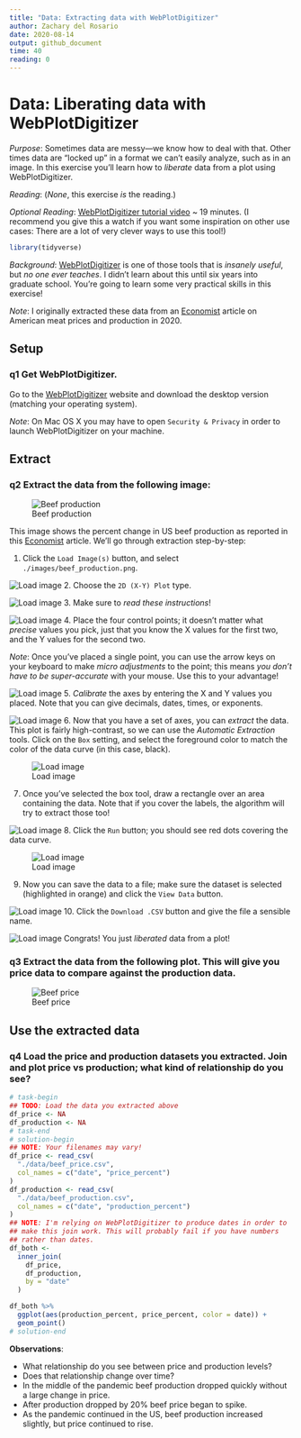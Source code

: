 ```yaml
---
title: "Data: Extracting data with WebPlotDigitizer"
author: Zachary del Rosario
date: 2020-08-14
output: github_document
time: 40
reading: 0
---
```


# Data: Liberating data with WebPlotDigitizer

*Purpose*: Sometimes data are messy---we know how to deal with that. Other times data are "locked up" in a format we can't easily analyze, such as in an image. In this exercise you'll learn how to *liberate* data from a plot using WebPlotDigitizer.

*Reading*: (*None*, this exercise *is* the reading.)

*Optional Reading*: [WebPlotDigitizer tutorial video](https://youtu.be/P7GbGdMvopU) ~ 19 minutes. (I recommend you give this a watch if you want some inspiration on other use cases: There are a lot of very clever ways to use this tool!)

```r
library(tidyverse)
```

*Background*: [WebPlotDigitizer](https://automeris.io/WebPlotDigitizer/) is one of those tools that is *insanely useful*, but *no one ever teaches*. I didn't learn about this until six years into graduate school. You're going to learn some very practical skills in this exercise!

*Note*: I originally extracted these data from an [Economist](https://www.economist.com/graphic-detail/2020/05/13/the-spread-of-covid-has-caused-a-surge-in-american-meat-prices) article on American meat prices and production in 2020.

## Setup

### __q1__ Get WebPlotDigitizer.

Go to the [WebPlotDigitizer](https://automeris.io/WebPlotDigitizer/) website and download the desktop version (matching your operating system).

*Note*: On Mac OS X you may have to open `Security & Privacy` in order to launch WebPlotDigitizer on your machine.

## Extract

### __q2__ Extract the data from the following image:

![Beef production](./images/beef_production.png)

This image shows the percent change in US beef production as reported in this [Economist](https://www.economist.com/graphic-detail/2020/05/13/the-spread-of-covid-has-caused-a-surge-in-american-meat-prices) article. We'll go through extraction step-by-step:

1. Click the `Load Image(s)` button, and select `./images/beef_production.png`.

![Load image](./images/e-data14-load-image.png)
2. Choose the `2D (X-Y) Plot` type.

![Load image](./images/e-data14-plot-type.png)
3. Make sure to *read these instructions*!

![Load image](./images/e-data14-xy-instructions.png)
4. Place the four control points; it doesn't matter what *precise* values you pick, just that you know the X values for the first two, and the Y values for the second two.

*Note*: Once you've placed a single point, you can use the arrow keys on your keyboard to make *micro adjustments* to the point; this means *you don't have to be super-accurate* with your mouse. Use this to your advantage!

![Load image](./images/e-data14-xy-locations.png)
5. *Calibrate* the axes by entering the X and Y values you placed. Note that you can give decimals, dates, times, or exponents.

![Load image](./images/e-data14-xy-calibrate.png)
6. Now that you have a set of axes, you can *extract* the data. This plot is fairly high-contrast, so we can use the *Automatic Extraction* tools. Click on the `Box` setting, and select the foreground color to match the color of the data curve (in this case, black).

![Load image](./images/e-data14-automatic-box.png)

7. Once you've selected the box tool, draw a rectangle over an area containing the data. Note that if you cover the labels, the algorithm will try to extract those too!

![Load image](./images/e-data14-drawn-box.png)
8. Click the `Run` button; you should see red dots covering the data curve.

![Load image](./images/e-data14-extracted.png)

9. Now you can save the data to a file; make sure the dataset is selected (highlighted in orange) and click the `View Data` button.

![Load image](./images/e-data14-view-data.png)
10. Click the `Download .CSV` button and give the file a sensible name.

![Load image](./images/e-data14-download.png)
Congrats! You just *liberated* data from a plot!

### __q3__ Extract the data from the following plot. This will give you price data to compare against the production data.

![Beef price](./images/beef_price.png)

## Use the extracted data

### __q4__ Load the price and production datasets you extracted. Join and plot price vs production; what kind of relationship do you see?

```r
# task-begin
## TODO: Load the data you extracted above
df_price <- NA
df_production <- NA
# task-end
# solution-begin
## NOTE: Your filenames may vary!
df_price <- read_csv(
  "./data/beef_price.csv",
  col_names = c("date", "price_percent")
)
df_production <- read_csv(
  "./data/beef_production.csv",
  col_names = c("date", "production_percent")
)
## NOTE: I'm relying on WebPlotDigitizer to produce dates in order to
## make this join work. This will probably fail if you have numbers
## rather than dates.
df_both <-
  inner_join(
    df_price,
    df_production,
    by = "date"
  )

df_both %>%
  ggplot(aes(production_percent, price_percent, color = date)) +
  geom_point()
# solution-end
```

**Observations**:

<!-- task-begin -->
- What relationship do you see between price and production levels?
- Does that relationship change over time?
<!-- task-end -->
<!-- solution-begin -->
- In the middle of the pandemic beef production dropped quickly without a large change in price.
- After production dropped by 20% beef price began to spike.
- As the pandemic continued in the US, beef production increased slightly, but price continued to rise.
<!-- solution-end -->

<!-- include-exit-ticket -->

